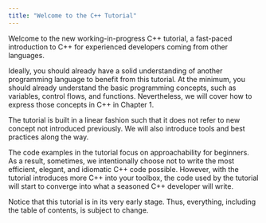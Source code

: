 ```yaml
---
title: "Welcome to the C++ Tutorial"
---
```


Welcome to the new working-in-progress C++ tutorial,
a fast-paced introduction to C++ for experienced developers coming from other languages.

Ideally, you should already have a solid understanding of another programming language to benefit from this tutorial. At the minimum, you should already understand the basic programming concepts, such as variables, control flows, and functions.
Nevertheless, we will cover how to express those concepts in C++ in Chapter 1.

The tutorial is built in a linear fashion such that it does not refer to new concept not introduced previously.
We will also introduce tools and best practices along the way.

The code examples in the tutorial focus on approachability for beginners.
As a result, sometimes, we intentionally choose not to write the most efficient, elegant, and idiomatic C++ code possible.
However, with the tutorial introduces more C++ into your toolbox, the code used by the tutorial will start to converge into what a seasoned C++ developer will write.

Notice that this tutorial is in its very early stage. Thus, everything, including the table of contents, is subject to change.
